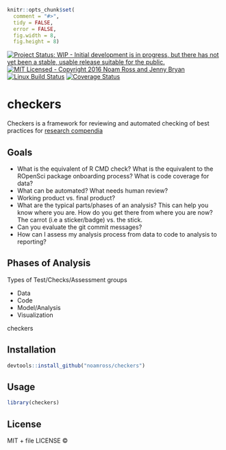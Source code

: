 
```r
knitr::opts_chunk$set(
  comment = "#>",
  tidy = FALSE,
  error = FALSE,
  fig.width = 8,
  fig.height = 8)
```


[![Project Status: WIP - Initial development is in progress, but there has not yet been a stable, usable release suitable for the public.](http://www.repostatus.org/badges/latest/wip.svg)](http://www.repostatus.org/#wip)
[![MIT Licensed - Copyright 2016 Noam Ross and Jenny Bryan](https://img.shields.io/badge/license-MIT-blue.svg)](https://badges.mit-license.org/)
[![Linux Build Status](https://travis-ci.org/noamross/checkers.svg?branch=master)](https://travis-ci.org/noamross/checkers)
[![Coverage Status](https://img.shields.io/codecov/c/github/ropenscilabs/checkers/master.svg)](https://codecov.io/github/ropenscilabs/checkers?branch=master)

# checkers

Checkers is a framework for reviewing and automated checking of best practices
for [research compendia](https://github.com/ropensci/rrrpkg)

## Goals

* What is the equivalent of R CMD check? What is the equivalent to the ROpenSci package onboarding process? What is code coverage for data?
* What can be automated? What needs human review?
* Working product vs. final product?
* What are the typical parts/phases of an analysis? This can help you know where you are. How do you get there from where you are now?
The carrot (i.e a sticker/badge) vs. the stick.
* Can you evaluate the git commit messages?
* How can I assess my analysis process from data to code to analysis to reporting?

## Phases of Analysis

Types of Test/Checks/Assessment groups 

* Data 
* Code 
* Model/Analysis 
* Visualization

checkers

## Installation

```r
devtools::install_github("noamross/checkers")
```

## Usage

```r
library(checkers)
```

## License

MIT + file LICENSE © 

